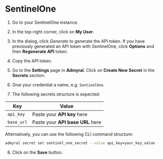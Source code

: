 # SentinelOne

1. Go to your SentinelOne instance.

2. In the top-right corner, click on **My User**.

3. In the dialog, click _Generate_ to generate the API token. If you have previously generated an API token with SentinelOne, click **Options** and then **Regenerate API** token.

4. Copy the API token.

5. Go to the **Settings** page in **Admyral**. Click on **Create New Secret** in the **Secrets** section.

6. Give your credential a name, e.g. `SentinelOne`.

7. The following secrets structure is expected:

| Key        | Value                            |
| ---------- | -------------------------------- |
| `api_key`  | Paste your **API key** here      |
| `base_url` | Paste your **API base URL** here |

Alternatively, you can use the following CLI command structure:

```bash
admyral secret set sentinel_one_secret --value api_key=your_key_value --value base_url=your_url
```

8. Click on the **Save** button.
